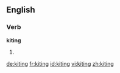 ==English==

===Verb===
'''kiting'''

# {{present participle of|kite}}

[[de:kiting]]
[[fr:kiting]]
[[id:kiting]]
[[vi:kiting]]
[[zh:kiting]]